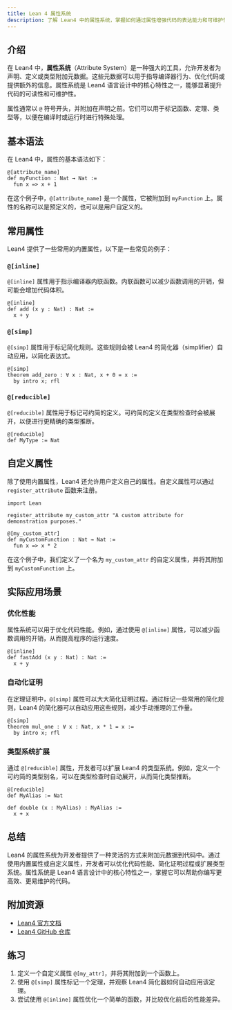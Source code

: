 ```yaml
---
title: Lean 4 属性系统
description: 了解 Lean4 中的属性系统，掌握如何通过属性增强代码的表达能力和可维护性。
---
```


## 介绍

在 Lean4 中，**属性系统**（Attribute System）是一种强大的工具，允许开发者为声明、定义或类型附加元数据。这些元数据可以用于指导编译器行为、优化代码或提供额外的信息。属性系统是 Lean4 语言设计中的核心特性之一，能够显著提升代码的可读性和可维护性。

属性通常以 `@` 符号开头，并附加在声明之前。它们可以用于标记函数、定理、类型等，以便在编译时或运行时进行特殊处理。

## 基本语法

在 Lean4 中，属性的基本语法如下：

```lean
@[attribute_name]
def myFunction : Nat → Nat :=
  fun x => x + 1
```

在这个例子中，`@[attribute_name]` 是一个属性，它被附加到 `myFunction` 上。属性的名称可以是预定义的，也可以是用户自定义的。

## 常用属性

Lean4 提供了一些常用的内置属性，以下是一些常见的例子：

### `@[inline]`

`@[inline]` 属性用于指示编译器内联函数。内联函数可以减少函数调用的开销，但可能会增加代码体积。

```lean
@[inline]
def add (x y : Nat) : Nat :=
  x + y
```

### `@[simp]`

`@[simp]` 属性用于标记简化规则。这些规则会被 Lean4 的简化器（simplifier）自动应用，以简化表达式。

```lean
@[simp]
theorem add_zero : ∀ x : Nat, x + 0 = x :=
  by intro x; rfl
```

### `@[reducible]`

`@[reducible]` 属性用于标记可约简的定义。可约简的定义在类型检查时会被展开，以便进行更精确的类型推断。

```lean
@[reducible]
def MyType := Nat
```

## 自定义属性

除了使用内置属性，Lean4 还允许用户定义自己的属性。自定义属性可以通过 `register_attribute` 函数来注册。

```lean
import Lean

register_attribute my_custom_attr "A custom attribute for demonstration purposes."

@[my_custom_attr]
def myCustomFunction : Nat → Nat :=
  fun x => x * 2
```

在这个例子中，我们定义了一个名为 `my_custom_attr` 的自定义属性，并将其附加到 `myCustomFunction` 上。

## 实际应用场景

### 优化性能

属性系统可以用于优化代码性能。例如，通过使用 `@[inline]` 属性，可以减少函数调用的开销，从而提高程序的运行速度。

```lean
@[inline]
def fastAdd (x y : Nat) : Nat :=
  x + y
```

### 自动化证明

在定理证明中，`@[simp]` 属性可以大大简化证明过程。通过标记一些常用的简化规则，Lean4 的简化器可以自动应用这些规则，减少手动推理的工作量。

```lean
@[simp]
theorem mul_one : ∀ x : Nat, x * 1 = x :=
  by intro x; rfl
```

### 类型系统扩展

通过 `@[reducible]` 属性，开发者可以扩展 Lean4 的类型系统。例如，定义一个可约简的类型别名，可以在类型检查时自动展开，从而简化类型推断。

```lean
@[reducible]
def MyAlias := Nat

def double (x : MyAlias) : MyAlias :=
  x + x
```

## 总结

Lean4 的属性系统为开发者提供了一种灵活的方式来附加元数据到代码中。通过使用内置属性或自定义属性，开发者可以优化代码性能、简化证明过程或扩展类型系统。属性系统是 Lean4 语言设计中的核心特性之一，掌握它可以帮助你编写更高效、更易维护的代码。

## 附加资源

- [Lean4 官方文档](https://leanprover.github.io/lean4/doc/)
- [Lean4 GitHub 仓库](https://github.com/leanprover/lean4)

## 练习

1. 定义一个自定义属性 `@[my_attr]`，并将其附加到一个函数上。
2. 使用 `@[simp]` 属性标记一个定理，并观察 Lean4 简化器如何自动应用该定理。
3. 尝试使用 `@[inline]` 属性优化一个简单的函数，并比较优化前后的性能差异。
